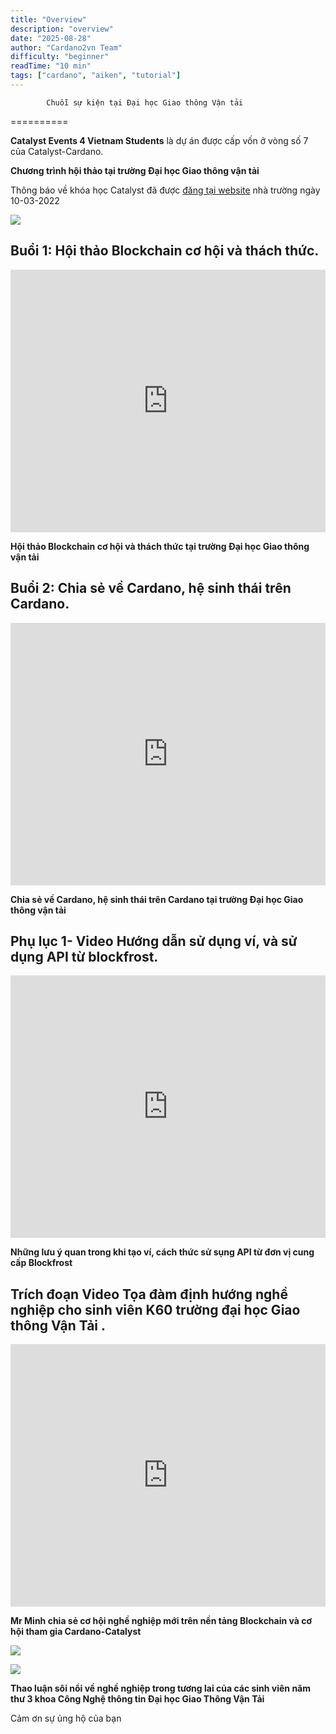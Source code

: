 ```yaml
---
title: "Overview"
description: "overview"
date: "2025-08-28"
author: "Cardano2vn Team"
difficulty: "beginner"
readTime: "10 min"
tags: ["cardano", "aiken", "tutorial"]
---
```


            Chuỗi sự kiện tại Đại học Giao thông Vận tải
==========

**Catalyst Events 4 Vietnam Students** là dự án được cấp vốn ở vòng số 7 của Catalyst-Cardano.

**Chương trình hội thảo tại trường Đại học Giao thông vận tải**

Thông báo về khóa học Catalyst đã được [đăng tại website](http://fit.utc.edu.vn/hoi-thao-khoa-hoc-va-khoa-dao-tao-ve-catalyst-project/a1396.html) nhà trường ngày 10-03-2022

![](./img/GTVT-blockchain.png)

## Buổi 1: Hội thảo Blockchain cơ hội và thách thức.


  <iframe width="100%" height="420"  src="https://www.youtube.com/embed/qHsagsnVDG8" title="Bring smart contract to Vietnam - Func6 - Catalyst" frameborder="0" allow="accelerometer; autoplay; clipboard-write; encrypted-media; gyroscope; picture-in-picture" allowfullscreen></iframe>


**Hội thảo Blockchain cơ hội và thách thức tại trường Đại học Giao thông vận tải**

## Buổi 2: Chia sẻ về Cardano, hệ sinh thái trên Cardano.


  <iframe width="100%" height="420"  src="https://www.youtube.com/embed/0L-g_oiTprs" title="Bring smart contract to Vietnam - Func6 - Catalyst" frameborder="0" allow="accelerometer; autoplay; clipboard-write; encrypted-media; gyroscope; picture-in-picture" allowfullscreen></iframe>
  
  
**Chia sẻ về Cardano, hệ sinh thái trên Cardano tại trường Đại học Giao thông vận tải**

## Phụ lục 1- Video Hướng dẫn sử dụng ví, và sử dụng API từ blockfrost.


  <iframe width="100%" height="420"  src="https://www.youtube.com/embed/No8ybpPnmIg" title="Bring smart contract to Vietnam - Func6 - Catalyst" frameborder="0" allow="accelerometer; autoplay; clipboard-write; encrypted-media; gyroscope; picture-in-picture" allowfullscreen></iframe>
  
**Những lưu ý quan trong khi tạo ví, cách thức sử sụng API từ đơn vị cung cấp Blockfrost**

## Trích đoạn Video Tọa đàm định hướng nghề nghiệp cho sinh viên K60 trường đại học Giao thông Vận Tải .


  <iframe width="100%" height="420"  src="https://www.youtube.com/embed/Cc0f7nxYgBc" title="Bring smart contract to Vietnam - Func6 - Catalyst" frameborder="0" allow="accelerometer; autoplay; clipboard-write; encrypted-media; gyroscope; picture-in-picture" allowfullscreen></iframe>
  
**Mr Minh chia sẻ cơ hội nghề nghiệp mới trên nền tảng Blockchain và cơ hội tham gia Cardano-Catalyst**

![](./img/2.jpg)

![](./img/1.jpg)

**Thao luận sôi nổi về nghề nghiệp trong tương lai của các sinh viên năm thư 3 khoa Công Nghệ thông tin Đại học Giao Thông Vận Tải**


Cảm ơn sự ủng hộ của bạn

